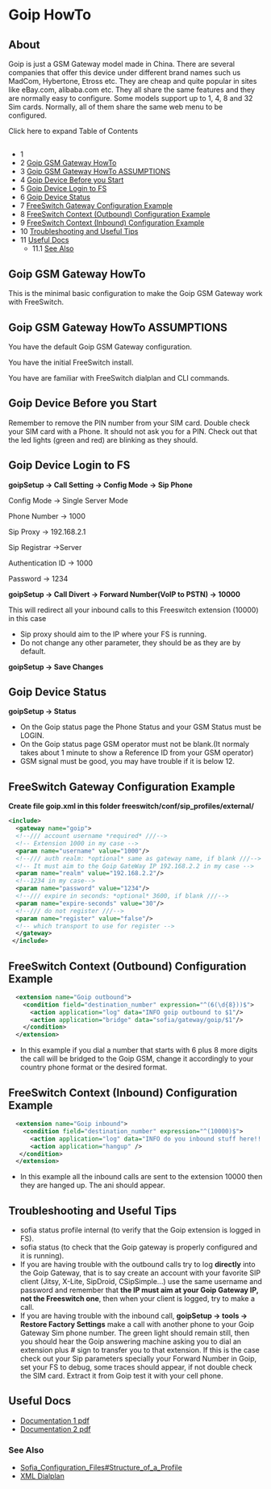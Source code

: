 
# Goip HowTo 

 

## About

Goip is just a GSM Gateway model made in China. There are several companies that offer this device under different brand names such us MadCom, Hybertone, Etross etc. They are cheap and quite popular in sites like eBay.com, alibaba.com etc. They all share the same features and they are normally easy to configure. Some models support up to 1, 4, 8 and 32 Sim cards. Normally, all of them share the same web menu to be configured.

Click here to expand Table of Contents

## 

* 1 [](#about)
* 2 [Goip GSM Gateway HowTo](#goip-gsm-gateway-howto)
* 3 [Goip GSM Gateway HowTo ASSUMPTIONS](#goip-gsm-gateway-howto-assumptions)
* 4 [Goip Device Before you Start](#goip-device-before-you-start)
* 5 [Goip Device Login to FS](#goip-device-login-to-fs)
* 6 [Goip Device Status](#goip-device-status)
* 7 [FreeSwitch Gateway Configuration Example](#freeswitch-gateway-configuration-example)
* 8 [FreeSwitch Context (Outbound) Configuration Example](#freeswitch-context-outbound-configuration-example)
* 9 [FreeSwitch Context (Inbound) Configuration Example](#freeswitch-context-inbound-configuration-example)
* 10 [Troubleshooting and Useful Tips](#troubleshooting-and-useful-tips)
* 11 [Useful Docs](#useful-docs)  
   * 11.1 [See Also](#see-also)

## Goip GSM Gateway HowTo

This is the minimal basic configuration to make the Goip GSM Gateway work with FreeSwitch. 

## Goip GSM Gateway HowTo ASSUMPTIONS

You have the default Goip GSM Gateway configuration.

You have the initial FreeSwitch install.

You have are familiar with FreeSwitch dialplan and CLI commands.

## Goip Device Before you Start

Remember to remove the PIN number from your SIM card. Double check your SIM card with a Phone. It should not ask you for a PIN. Check out that the led lights (green and red) are blinking as they should.

## Goip Device Login to FS

**goipSetup -> Call Setting -> Config Mode -> Sip Phone**

Config Mode -> Single Server Mode

Phone Number -> 1000

Sip Proxy -> 192.168.2.1

Sip Registrar ->Server

Authentication ID -> 1000

Password -> 1234

**goipSetup -> Call Divert -> Forward Number(VoIP to PSTN) -> 10000**

This will redirect all your inbound calls to this Freeswitch extension (10000) in this case

* Sip proxy should aim to the IP where your FS is running.
* Do not change any other parameter, they should be as they are by default.

**goipSetup -> Save Changes**

## Goip Device Status

**goipSetup -> Status**

* On the Goip status page the Phone Status and your GSM Status must be LOGIN.
* On the Goip status page GSM operator must not be blank.(It normaly takes about 1 minute to show a Reference ID from your GSM operator)
* GSM signal must be good, you may have trouble if it is below 12.

## FreeSwitch Gateway Configuration Example

**Create file goip.xml in this folder freeswitch/conf/sip\_profiles/external/**

```xml
<include>
  <gateway name="goip">
  <!--/// account username *required* ///-->
  <!-- Extension 1000 in my case -->
  <param name="username" value="1000"/>
  <!--/// auth realm: *optional* same as gateway name, if blank ///-->
  <!-- It must aim to the Goip GateWay IP 192.168.2.2 in my case -->
  <param name="realm" value="192.168.2.2"/>
  <!--1234 in my case-->
  <param name="password" value="1234"/> 
  <!--/// expire in seconds: *optional* 3600, if blank ///-->
  <param name="expire-seconds" value="30"/>
  <!--/// do not register ///-->
  <param name="register" value="false"/>
  <!-- which transport to use for register -->
  </gateway>
 </include>
```

## FreeSwitch Context (Outbound) Configuration Example

```xml
  <extension name="Goip outbound">
    <condition field="destination_number" expression="^(6(\d{8}))$">
      <action application="log" data="INFO goip outbound to $1"/>
      <action application="bridge" data="sofia/gateway/goip/$1"/>
    </condition>
  </extension>
```

* In this example if you dial a number that starts with 6 plus 8 more digits the call will be bridged to the Goip GSM, change it accordingly to your country phone format or the desired format.

## FreeSwitch Context (Inbound) Configuration Example

```xml
  <extension name="Goip inbound">
    <condition field="destination_number" expression="^(10000)$">
      <action application="log" data="INFO do you inbound stuff here!!!!! ani --${ani} "/>
      <action application="hangup" />
   </condition>
  </extension>
```

* In this example all the inbound calls are sent to the extension 10000 then they are hanged up. The ani should appear.

## Troubleshooting and Useful Tips

* sofia status profile internal (to verify that the Goip extension is logged in FS).
* sofia status (to check that the Goip gateway is properly configured and it is running).
* If you are having trouble with the outbound calls try to log **directly** into the Goip Gateway, that is to say create an account with your favorite SIP client (Jitsy, X-Lite, SipDroid, CSipSimple...) use the same username and password and remember that **the IP must aim at your Goip Gateway IP, not the Freeswitch one**, then when your client is logged, try to make a call.
* If you are having trouble with the inbound call, **goipSetup -> tools -> Restore Factory Settings** make a call with another phone to your Goip Gateway Sim phone number. The green light should remain still, then you should hear the Goip answering machine asking you to dial an extension plus # sign to transfer you to that extension. If this is the case check out your Sip parameters specially your Forward Number in Goip, set your FS to debug, some traces should appear, if not double check the SIM card. Extract it from Goip test it with your cell phone.

## Useful Docs

* [Documentation 1 pdf](http://goip.com.ua/download/goip-series-manual.pdf)
* [Documentation 2 pdf](http://www.justtech.co.nz/manuals/goIP%5Fr1.2.pdf)

### See Also

* [Sofia\_Configuration\_Files#Structure\_of\_a\_Profile](http://wiki.freeswitch.org/wiki/Sofia%5FConfiguration%5FFiles#Structure%5Fof%5Fa%5FProfile)
* [XML Dialplan](../../Dialplan/XML-Dialplan/index.mdx#about)


